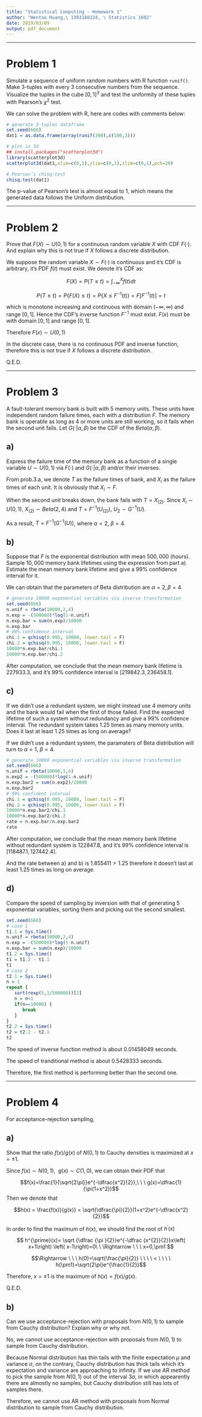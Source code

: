 ```yaml
---
title: "Statistical Computing - Homework 1"
author: "Wentao Huang,\ 1303160224, \ Statistics 1602"
date: 2019/03/09
output: pdf_document
---
```


***

# Problem 1

Simulate a sequence of uniform random numbers with R function `runif()`. Make 3-tuples with every 3 consecutive numbers from the sequence. Visualize the tuples in the cube $[0, 1]^3$ and test the uniformity of these tuples with Pearson’s $\chi^2$ test.

\paragraph{Solution:}

We can solve the problem with R, here are codes with comments below:

```r
# generate 3-tuples dataframe
set.seed(666)
dat1 = as.data.frame(array(runif(300),c(100,3)))

# plot in 3d
## install.packages("scatterplot3d")
library(scatterplot3d)
scatterplot3d(dat1,xlim=c(0,1),ylim=c(0,1),zlim=c(0,1),pch=20)

# Pearson’s chisq-test
chisq.test(dat1)
```

The p-value of Pearson’s test is almost equal to $1$, which means the generated data follows the Uniform distribution.

***

# Problem 2

Prove that $F(X) \sim U(0, 1)$ for a continuous random variable $X$ with CDF $F(\cdot)$. And explain why this is not true if $X$ follows a discrete distribution.

\paragraph{Proof:}

We suppose the random variable $X\sim F(\cdot)$ is continuous and it’s CDF is arbitrary, it's PDF $f(t)$ must exist. We denote it's CDF as:

$$F(X) = P\{T \leq t\}= \int_{-\infty}^{X}{f(t)}{dt}$$

$$P\{T \leq t\}= P\{F(X)\leq t\}=P\{X \leq F^{-1}(t)\}=F[F^{-1}(t)]=t$$

which is monotone increasing and continuous with domain $(-\infty,\infty)$ and range $[0,1]$. Hence the CDF's inverse function $F^{-1}$ must exist. $F(x)$ must be with domain $[0,1]$ and range $[0,1]$.

Therefore $F(x)\sim U(0,1)$

In the discrete case, there is no continuous PDF and inverse function, therefore this is not true if $X$ follows a discrete distribution.

Q.E.D.

***

# Problem 3

A fault-tolerant memory bank is built with $5$ memory units. These units have independent random failure times, each with a distribution $F$. The memory bank is operable as long as $4$ or more units are still working, so it fails when the second unit fails. Let $G(\cdot | \alpha, \beta)$ be the CDF of the $Beta(\alpha, \beta)$.

## a)

Express the failure time of the memory bank as a function of a single variable $U \sim U(0, 1)$ via $F(\cdot)$ and $G(\cdot | \alpha, \beta)$ and/or their inverses.

\paragraph{Solution:}

From prob.3.a, we denote $T$ as the failure times of bank, and $X_i$ as the failure times of each unit. It is obviously that $X_i \sim F$.

When the second unit breaks down, the bank fails with $T = X_{(2)}$. Since $X_i \sim U(0,1)$, $X_{(2)}\sim Beta(2,4)$ and $T = F^{-1}(U_{(2)})$, $U_2 \sim G^{-1}(U)$.

As a result, $T = F^{-1}(G^{-1}(U))$, where $\alpha=2, \ \beta=4$.

## b)

Suppose that $F$ is the exponential distribution with mean $500,000$ (hours). Sample $10,000$ memory bank lifetimes using the expression from part a). Estimate the mean memory bank lifetime and give a $99\%$ confidence interval for it.

\paragraph{Solution:}

We can obtain that the parameters of Beta distribution are $\alpha=2,\beta=4$.

```r
# generate 10000 exponential variables via inverse transformation
set.seed(666)
n.unif = rbeta(10000,2,4)
n.exp = -(500000)*log(1-n.unif)
n.exp.bar = sum(n.exp)/10000
n.exp.bar
# 99% confidence interval
chi.1 = qchisq(0.005, 10000, lower.tail = F)
chi.2 = qchisq(0.995, 10000, lower.tail = F)
10000*n.exp.bar/chi.1
10000*n.exp.bar/chi.2
```

After computation, we conclude that the mean memory bank lifetime is $227933.3$, and it’s $99\%$ confidence interval is $[219842.3,236458.1]$.

## c)

If we didn’t use a redundant system, we might instead use $4$ memory units and the bank would fail when the first of those failed. Find the expected lifetime of such a system without redundancy and give a $99\%$ confidence interval. The redundant system takes $1.25$ times as many memory units. Does it last at least $1.25$ times as long on average?

\paragraph{Solution:}

If we didn’t use a redundant system, the paramaters of Beta distribution will turn to $\alpha=1, \ \beta=4$.

```r
# generate 10000 exponential variables via inverse transformation
set.seed(666)
n.unif = rbeta(10000,1,4)
n.exp2 = -(500000)*log(1-n.unif)
n.exp.bar2 = sum(n.exp2)/10000
n.exp.bar2
# 99% confident interval
chi.1 = qchisq(0.005, 10000, lower.tail = F)
chi.2 = qchisq(0.995, 10000, lower.tail = F)
10000*n.exp.bar2/chi.1
10000*n.exp.bar2/chi.2
rate = n.exp.bar/n.exp.bar2
rate
```


After computation, we conclude that the mean memory bank lifetime without redundant system is $122847.8$, and it’s $99\%$ confidence interval is $[118487.1,127442.4]$.

And the rate between a) and b) is $1.855411>1.25$ therefore it doesn’t last at least $1.25$ times as long on average.

## d)

Compare the speed of sampling by inversion with that of generating $5$ exponential variables, sorting them and picking out the second smallest.

\paragraph{Solution:}

```r
set.seed(666)
# case 1
t1.1 = Sys.time()
n.unif = rbeta(10000,2,4)
n.exp = -(500000)*log(1-n.unif)
n.exp.bar = sum(n.exp)/10000
t1.2 = Sys.time()
t1 = t1.2 - t1.1
t1
# case 2
t2.1 = Sys.time()
n = 1
repeat { 
   sort(rexp(5,1/500000))[2]
   n = n+1
   if(n==10000) {
      break
   }
}
t2.2 = Sys.time()
t2 = t2.2 - t2.1
t2
```

The speed of inverse function method is about $0.01458049$ seconds.

The speed of tranditional method is about $0.5428333$ seconds.

Therefore, the first method is performing better than the second one.

***

# Problem 4

For acceptance-rejection sampling,

## a)

Show that the ratio $f(x)/g(x)$ of $N(0, 1)$ to Cauchy densities is maximized at $x = \pm 1$.

\paragraph{Proof:}

Since $f(x) \sim N(0,1),\ \ g(x) \sim C(1,0)$, we can obtain their PDF that

$$f(x)=\frac{1}{\sqrt{2\pi}}e^{-\dfrac{x^2}{2}},\ \ \ g(x)=\dfrac{1}{\pi(1+x^2)}$$
Then we denote that

$$h(x) = \frac{f(x)}{g(x)} = \sqrt{\dfrac{\pi}{2}}(1+x^2)e^{-\dfrac{x^2}{2}}$$

In order to find the maximum of $h(x)$, we should find the root of $h^{\prime}(x)$

$$
h^{\prime}(x)= \sqrt {\dfrac {\pi }{2}}e^{-\dfrac {x^{2}}{2}}x\left( x+1\right) \left( x-1\right)=0\ \  \Rightarrow \ \ \ x=0,\pm1
$$

$$\Rightarrow \ \ \ h(0)=\sqrt{\frac{\pi}{2}} \ \ \ \ < \ \ \ \ h(\pm1)=\sqrt{2\pi}e^{\frac{1}{2}}$$

Therefore, $x=\pm1$ is the maximum of $h(x)=f(x)/g(x)$.

Q.E.D.


## b)

Can we use acceptance-rejection with proposals from $N(0, 1)$ to sample from Cauchy distribution? Explain why or why not.

\paragraph{Answer:}

No, we cannot use acceptance-rejection with proposals from $N(0, 1)$ to sample from Cauchy distribution.

Because Normal distribution has thin tails with the finite expectation $\mu$ and variance $\sigma$, on the contrary, Cauchy distribution has thick tails which it’s expectation and variance are approaching to infinity. If we use AR method to pick the sample from $N(0,1)$ out of the interval $3\sigma$, in which appearently there are almostly no samples, but Cauchy distribution still has lots of samples there.

Therefore, we cannot use AR method with proposals from Normal distribution to sample from Cauchy distribution.













